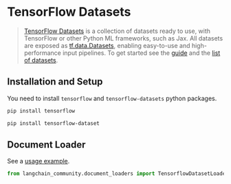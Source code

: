# TensorFlow Datasets

> [TensorFlow Datasets](https://www.tensorflow.org/datasets) is a collection of datasets ready to use,
> with TensorFlow or other Python ML frameworks, such as Jax. All datasets are exposed
> as [tf.data.Datasets](https://www.tensorflow.org/api_docs/python/tf/data/Dataset),
> enabling easy-to-use and high-performance input pipelines. To get started see
> the [guide](https://www.tensorflow.org/datasets/overview) and
> the [list of datasets](https://www.tensorflow.org/datasets/catalog/overview#all_datasets).

## Installation and Setup

You need to install `tensorflow` and `tensorflow-datasets` python packages.

```bash
pip install tensorflow
```

```bash
pip install tensorflow-dataset
```

## Document Loader

See a [usage example](/docs/integrations/document_loaders/tensorflow_datasets).

```python
from langchain_community.document_loaders import TensorflowDatasetLoader
```
